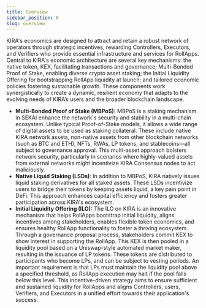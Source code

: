 ```yaml
---
title: Overview
sidebar_position: 0
slug: overview
---
```





KIRA's economics are designed to attract and retain a robust network of operators through strategic incentives, rewarding Controllers, Executors, and Verifiers who provide essential infrastructure and services for RollApps. Central to KIRA's economic architecture are several key mechanisms: the native token, KEX, facilitating transactions and governance; Multi-Bonded Proof of Stake, enabling diverse crypto asset staking; the Initial Liquidity Offering for bootstrapping RollApp liquidity at launch; and tailored economic policies fostering sustainable growth. These components work synergistically to create a dynamic, resilient economy that adapts to the evolving needs of KIRA’s users and the broader blockchain landscape.

- **Multi-Bonded Proof of Stake (MBPoS):** MBPoS is a staking mechanism in SEKAI enhance the network's security and stability in a multi-chain ecosystem. Unlike typical Proof-of-Stake models, it allows a wide range of digital assets to be used as staking collateral. These include native KIRA network assets, non-native assets from other blockchain networks (such as BTC and ETH), NFTs, RWAs, LP tokens, and stablecoins—all subject to governance approval. This multi-asset approach bolsters network security, particularly in scenarios where highly-valued assets from external networks might incentivize KIRA Consensus nodes to act maliciously.
- **Native Liquid Staking (LSDs)**: In addition to MBPoS, KIRA natively issues liquid staking derivatives for all staked assets. These LSDs incentivize users to bridge their tokens by keeping assets liquid, a key pain point in DeFi. This approach enhances capital efficiency and fosters greater participation across KIRA's ecosystem.
- **Initial Liquidity Offering (ILO):** The ILO on KIRA is an innovative mechanism that helps RollApps bootstrap initial liquidity, aligns incentives among stakeholders, enables flexible token economics, and ensures healthy RollApp functionality to foster a thriving ecosystem.  Through a governance proposal process, stakeholders commit KEX to show interest in supporting the RollApp. This KEX is then pooled in a liquidity pool based on a Uniswap-style automated market maker, resulting in the issuance of LP tokens. These tokens are distributed to participants who become LPs, and can be subject to vesting periods. An important requirement is that LPs must maintain the liquidity pool above a specified threshold, as RollApp execution may halt if the pool falls below this level. This incentive-driven strategy aims to ensure sufficient and sustained liquidity for RollApps and aligns Controllers, users, Verifiers, and Executors in a unified effort towards their application's success.
